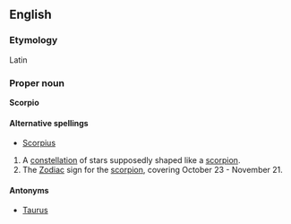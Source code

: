 ==English==
===Etymology===
Latin

===Proper noun===
'''Scorpio'''

====Alternative spellings====
*[[Scorpius]]

# A [[constellation]] of stars supposedly shaped like a [[scorpion]].
# The [[Zodiac]] sign for the [[scorpion]], covering October 23 - November 21.

====Antonyms====
*[[Taurus]]